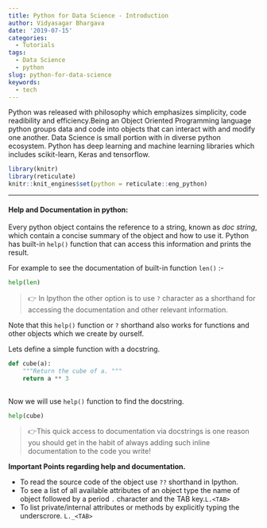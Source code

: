 ```yaml
---
title: Python for Data Science - Introduction
author: Vidyasagar Bhargava
date: '2019-07-15'
categories:
  - Tutorials
tags:
  - Data Science
  - python
slug: python-for-data-science
keywords:
  - tech
---
```


Python was released with philosophy which emphasizes simplicity, code readibility and efficiency.Being an Object Oriented Programming language python groups data and code into objects
that can interact with and modify one another. Data Science is small portion with in diverse python ecosystem.  Python has deep learning and machine learning libraries which includes 
scikit-learn, Keras and tensorflow.  

```r
library(knitr)
library(reticulate)
knitr::knit_engines$set(python = reticulate::eng_python)
```


--------------------------------------------------

#### Help and Documentation in python:  

Every python object contains the reference to a string, known as *doc string*, which contain a concise summary of the object and  how to use it. Python has built-in `help()` function that can access this information and prints the result.  

For example to see the documentation of built-in function `len()` :-  
 

```python
help(len)
```


> 👉 In Ipython the other option is to use `?` character as a shorthand for accessing the documentation and other relevant information.  


Note that this `help()` function or `?` shorthand also works for functions and other objects which we create by ourself.    

Lets define a simple function with a docstring.  

```python
def cube(a):
    """Return the cube of a. """
    return a ** 3
    
```


Now we will use `help()` function to find the docstring.  

```python
help(cube)
```


> 👉This quick access to documentation via docstrings is one reason you should get in the habit of always adding such inline documentation to the code you write!


**Important Points regarding help and documentation.**    

- To read the source code of the object use `??` shorthand in Ipython.      
- To see a list of all available attributes of an object type the name of object followed by a period `.` character and the TAB key.`L.<TAB>`
- To list private/internal attributes or methods by explicitly typing the underscrore. `L._<TAB>`







